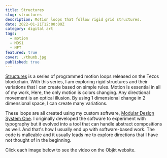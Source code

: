 ```yaml
---
title: Structures
slug: structures
description: Motion loops that follow rigid grid structures.
date: 2022-01-21T12:00:00Z
category: digital art
tags:
  - motion
  - MDS1
  - NFT
featured: true
cover: ./thumb.jpg
published: true
---
```



[Structures](https://objkt.com/@daeinc?fa_contract=KT1LjmAdYQCLBjwv4S2oFkEzyHVkomAf5MrW) is a series of programmed motion loops released on the Tezos blockchain. With this series, I am exploring rigid structures and their variations that I can create based on simple rules. Motion is essential in all of my work, Here, the only motion is colors changing. Any directional movement is an optical illusion. By using 1 dimensional change in 2 dimensional space, I can create many variations.

These loops are all created using my custom software, [Modular Design System One](/mds1). I originally developed the software to experiment with typography but it evolved into a tool that can handle abstract compositions as well. And that's how I usually end up with software-based work. The code is malleable and it usually leads me to explore directions that I have not thought of in the beginning.

Click each image below to see the video on the Objkt website.

<GC start={2} end={12} bleed>
  <Objkt title="structures" maxCols={5} />
</GC>
